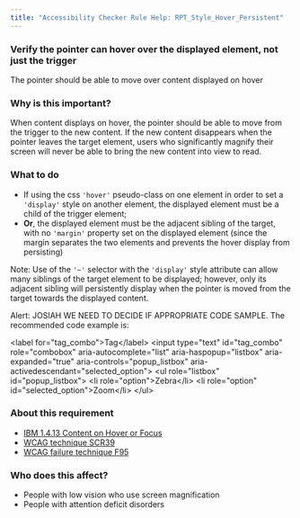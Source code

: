 ```yaml
---
title: "Accessibility Checker Rule Help: RPT_Style_Hover_Persistent"
---
```


<div className="toolHelp">
<Row>
<Column colLg={16} colMd={8} colSm={4} className="toolHead">

### Verify the pointer can hover over the displayed element, not just the trigger

<!-- This active message title is NOT used by the Checker, 
the browser extension uses the active messages: Fail_ or Potential_ message in ...nls/index.ts file instead -->


<div id="locLevel"></div>

<!-- the Checker browser extension displays the rule level, such as Violation, Needs Review, or Recommendation here -->

The pointer should be able to move over content displayed on hover

<!-- Checker does not display this message sub-title, 
the browser extension displays the 0: message in  ...nls/index.ts file -->

<!-- Note that the messages in the test files must also match 
the messages from the ...nls/index.ts file instead of message titles here in mdx -->

</Column>
</Row>

<Row>
<Column colLg={11} colMd={5} colSm={4} className="toolMain">

### Why is this important?

When content displays on hover, the pointer should be able to move from the trigger to the new content. If the new content disappears when the pointer leaves the target element, users who significantly magnify their screen will never be able to bring the new content into view to read.


<div id="locSnippet"></div>


### What to do

* If using the css `'hover'` pseudo-class on one element in order to set a `'display'` style on another element, the displayed element must be a child of the trigger element;
* **Or**, the displayed element must be the adjacent sibling of the target, with no `'margin'` property set on the displayed element (since the margin separates the two elements and prevents the hover display from persisting) 

Note: Use of the `'~'` selector with the `'display'` style attribute can allow many siblings of the target element to be displayed; however, only its adjacent sibling will persistently display when the pointer is moved from the target towards the displayed content. 


Alert: JOSIAH WE NEED TO DECIDE IF APPROPRIATE CODE SAMPLE. The recommended code example is:

<CodeSnippet type="multi" light={true}> &lt;label for="tag_combo"&gt;Tag&lt;/label&gt;
  &lt;input type="text" id="tag_combo"
      role="combobox" aria-autocomplete="list"
      aria-haspopup="listbox" aria-expanded="true"
      aria-controls="popup_listbox" aria-activedescendant="selected_option"&gt;
   &lt;ul role="listbox" id="popup_listbox"&gt;
      &lt;li role="option"&gt;Zebra&lt;/li&gt;
      &lt;li role="option" id="selected_option"&gt;Zoom&lt;/li&gt;
   &lt;/ul&gt;</CodeSnippet>



</Column>
<Column colLg={5} colMd={3} colSm={4} className="toolLeft">

### About this requirement

<!-- should only include one requirement and one or more references to techniques and best practices -->
  
* [IBM 1.4.13 Content on Hover or Focus](https://www.ibm.com/able/requirements/requirements/#1_4_13)
* [WCAG technique SCR39](https://www.w3.org/WAI/WCAG21/Techniques/client-side-script/SCR39)
* [WCAG failure technique F95](https://www.w3.org/WAI/WCAG21/Techniques/failures/F95)

### Who does this affect?

<!-- using this style of comment in this .mdx file.
also works for this multi-line style comment.
Only use a few of these categories below that are applicable to people affected
-->

* People with low vision who use screen magnification
* People with attention deficit disorders
   
</Column>
</Row>
</div>
